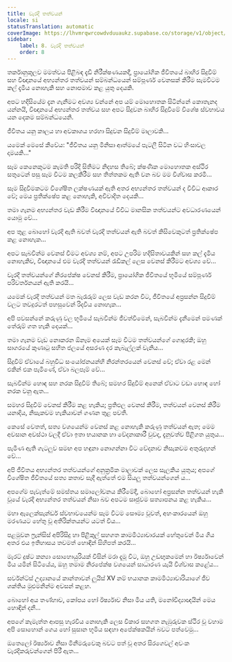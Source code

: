 ```yaml
---
title: වැරදි තත්වයන්
locale: si
statusTranslation: automatic
coverImage: https://lhvmrqwrcowdvduuaukz.supabase.co/storage/v1/object/public/strapi-uploads/small_cover-tratado-de-psicologia-revolucionaria.webp-5e15e1cec4e0ebebcde5d7fc7565d8fd.webp
sidebar:
    label: 8. වැරදි තත්වයන්
    order: 8
---
```

තර්කානුකූලව මමත්වය පිළිබඳ දැඩි නිරීක්ෂණයකදී, ප්‍රායෝගික ජීවිතයේ බාහිර සිදුවීම් සහ විඥානයේ අභ්‍යන්තර තත්වයන් සම්බන්ධයෙන් සම්පූර්ණ වෙනසක් කිරීම සැමවිටම කල් දැමිය නොහැකි සහ නොපමාව කළ යුතු දෙයකි.

අපට හදිසියේම දැන ගැනීමට අවශ්‍ය වන්නේ අප යම් මොහොතක සිටින්නේ කොතැනද යන්නයි, විඥානයේ අභ්‍යන්තර තත්වය සහ අපට සිදුවන බාහිර සිදුවීමේ විශේෂ ස්වභාවය යන දෙකම සම්බන්ධයෙනි.

ජීවිතය යනු කාලය හා අවකාශය හරහා සිදුවන සිදුවීම් මාලාවකි...

යමෙක් මෙසේ කීවේය: "ජීවිතය යනු මිනිසා ආත්මයේ පැටලී සිටින වධ හිංසාවල දාමයකි..."

සෑම කෙනෙකුටම කැමති පරිදි සිතීමට නිදහස තිබේ; ක්ෂණික මොහොතක අස්ථිර සතුටෙන් පසු සෑම විටම කලකිරීම සහ තිත්තකම ඇති වන බව මම විශ්වාස කරමි...

සෑම සිදුවීමකටම විශේෂිත ලක්ෂණයක් ඇති අතර අභ්‍යන්තර තත්වයන් ද විවිධ ආකාර වේ; මෙය ප්‍රතික්ෂේප කළ නොහැකි, අවිවාදිත දෙයකි...

තමා ගැනම අභ්‍යන්තර වැඩ කිරීම විඥානයේ විවිධ මානසික තත්වයන්ට අවධාරණයෙන් යොමු වේ...

අප තුළ බොහෝ වැරදි ඇති බවත් වැරදි තත්වයන් ඇති බවත් කිසිවෙකුටත් ප්‍රතික්ෂේප කළ නොහැක...

අපට සැබවින්ම වෙනස් වීමට අවශ්‍ය නම්, අපට උපරිම හදිසිතාවයකින් සහ කල් දැමිය නොහැකිව, විඥානයේ එම වැරදි තත්වයන් රැඩිකල් ලෙස වෙනස් කිරීමට අවශ්‍ය වේ...

වැරදි තත්වයන්ගේ නිරපේක්ෂ වෙනස් කිරීම, ප්‍රායෝගික ජීවිතයේ භූමියේ සම්පූර්ණ පරිවර්තනයන් ඇති කරයි...

යමෙක් වැරදි තත්වයන් මත බැරෑරුම් ලෙස වැඩ කරන විට, ජීවිතයේ අප්‍රසන්න සිදුවීම් වලට තවදුරටත් පහසුවෙන් රිදවිය නොහැක...

අපි පවසන්නේ කරුණු වල භූමියේ සැබවින්ම ජීවත්වීමෙන්, සැබවින්ම දැනීමෙන් පමණක් තේරුම් ගත හැකි දෙයක්...

තමා ගැනම වැඩ නොකරන ඕනෑම අයෙක් සෑම විටම තත්වයන්ගේ ගොදුරකි; ඔහු සාගරයේ කුණාටු සහිත ජලයේ අසරණ දර කැබැල්ලක් වැනිය...

සිදුවීම් ඒවායේ බහුවිධ සංයෝජනයන්හි නිරන්තරයෙන් වෙනස් වේ; ඒවා රළ මෙන් එකින් එක පැමිණේ, ඒවා බලපෑම් වේ...

සැබවින්ම හොඳ සහ නරක සිදුවීම් තිබේ; සමහර සිදුවීම් අනෙක් ඒවාට වඩා හොඳ හෝ නරක වනු ඇත...

සමහර සිදුවීම් වෙනස් කිරීම කළ හැකිය; ප්‍රතිඵල වෙනස් කිරීම, තත්වයන් වෙනස් කිරීම යනාදිය, නිසැකවම හැකියාවන් ගණන තුළ පවතී.

කෙසේ වෙතත්, සත්‍ය වශයෙන්ම වෙනස් කළ නොහැකි කරුණු තත්වයන් ඇත; මෙම අවසාන අවස්ථා වලදී ඒවා ඉතා භයානක හා වේදනාකාරී වුවද, දැනුවත්ව පිළිගත යුතුය...

පැමිණ ඇති ගැටලුව සමඟ අප හඳුනා නොගන්නා විට වේදනාව නිසැකවම අතුරුදහන් වේ...

අපි ජීවිතය අභ්‍යන්තර තත්වයන්ගේ අනුක්‍රමික මාලාවක් ලෙස සැලකිය යුතුය; අපගේ විශේෂිත ජීවිතයේ සත්‍ය කතාව සෑදී ඇත්තේ එම සියලු තත්වයන්ගෙන් ය...

අපගේම පැවැත්මේ සමස්තය සමාලෝචනය කිරීමේදී, බොහෝ අප්‍රසන්න තත්වයන් හැකි වූයේ වැරදි අභ්‍යන්තර තත්වයන් නිසා බව අපටම සෘජුවම සත්‍යාපනය කළ හැකිය...

මහා ඇලෙක්සැන්ඩර් ස්වභාවයෙන්ම සෑම විටම සෞම්‍ය වූවත්, අහංකාරයෙන් ඔහු මරණයට හේතු වූ අතිරික්තයන්ට යටත් විය...

පළමුවන ෆ්‍රැන්සිස් අපිරිසිදු හා පිළිකුල් සහගත කාමමිථ්‍යාචාරයක් හේතුවෙන් මිය ගිය අතර එය ඉතිහාසය තවමත් හොඳින් සිහිපත් කරයි...

මැරට් දුෂ්ට කන්‍යා සොහොයුරියක් විසින් මරා දැමූ විට, ඔහු උඩඟුකමෙන් හා ඊර්ෂ්‍යාවෙන් මිය යමින් සිටියේය, ඔහු තමාම නිරපේක්ෂ වශයෙන් සාධාරණ යැයි විශ්වාස කළේය...

සර්වන්ට්ස් උද්‍යානයේ කාන්තාවන් ලුයිස් XV නම් භයානක කාමමිථ්‍යාචාරියාගේ ජීව ශක්තිය මුළුමනින්ම අවසන් කළහ.

බොහෝ අය තණ්හාව, කෝපය හෝ ඊර්ෂ්‍යාව නිසා මිය යති, මනෝවිද්‍යාඥයින් මෙය හොඳින් දනී...

අපගේ කැමැත්ත ආපසු හැරවිය නොහැකි ලෙස විකාර සහගත නැඹුරුවක ස්ථිර වූ වහාම අපි සොහොන් ගෙය හෝ සුසාන භූමිය සඳහා අපේක්ෂකයින් බවට පත්වෙමු...

ඔතෙලෝ ඊර්ෂ්‍යාව නිසා මිනීමරුවෙකු බවට පත් වූ අතර සිරගෙවල් අවංක වැරදිකරුවන්ගෙන් පිරී ඇත...

